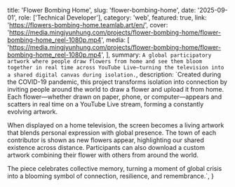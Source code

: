   title: 'Flower Bombing Home',
  slug: 'flower-bombing-home',
  date: '2025-09-01',
  role: ['Technical Developer'],
  category: 'web',
  featured: true,
  link: 'https://flowers-bombing-home.teamlab.art/en/',
  cover:
    'https://media.mingjyunhung.com/projects/flower-bombing-home/flower-bombing-home_reel-1080p.mp4',
  media: [
    'https://media.mingjyunhung.com/projects/flower-bombing-home/flower-bombing-home_reel-1080p.mp4',
  ],
  summary: `A global participatory artwork where people draw flowers from home and see them bloom together in real time across YouTube Live—turning the television into a shared digital canvas during isolation.`,
  description: `Created during the COVID-19 pandemic, this project transforms isolation into connection by inviting people around the world to draw a flower and upload it from home. Each flower—whether drawn on paper, phone, or computer—appears and scatters in real time on a YouTube Live stream, forming a constantly evolving artwork.
  
  When displayed on a home television, the screen becomes a living artwork that blends personal expression with global presence. The town of each contributor is shown as new flowers appear, highlighting our shared existence across distance. Participants can also download a custom artwork combining their flower with others from around the world.
  
  The piece celebrates collective memory, turning a moment of global crisis into a blooming symbol of connection, resilience, and remembrance.`,
}
